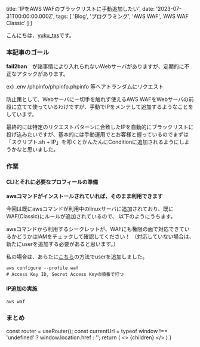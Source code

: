 

  title: 'IPをAWS WAFのブラックリストに手動追加したい',
  date: '2023-07-31T00:00:00.000Z',
  tags: [
    'Blog',
    'プログラミング',
    'AWS WAF',
    'AWS WAF Classic'
  ]
}

<TagLinks tags={meta.tags} />

こんにちは、[yuku_tas](https://twitter.com/yuku_tas)です。

### 本記事のゴール

**fail2ban**　が諸事情により入れられないWebサーバがありますが、定期的に不正なアタックがあります。

ex)
.env
/phpinfo/phpinfo.phpinfo
等へアトランダムにリクエスト

防止策として、Webサーバに一切手を触れず使えるAWS WAFをWebサーバの前段に立てて使っているわけですが、手動でIPをメンテして追加するようなことをしています。

最終的には特定のリクエストパターンに合致したIPを自動的にブラックリストに投げ込みたいですが、基本的には手動運用でとお客様と握っているのでまずは
「スクリプト.sh + IP」を叩くとかんたんにConditionに追加されるようにしようかなと思いました。

### 作業

#### CLIとそれに必要なプロフィールの準備
**awsコマンドがインストールされていれば、そのまま利用できます**

今回は既にawsコマンドが利用中のlinuxサーバに追加されており、既にWAF(Classic)にルールが追加されているので、
以下のようにうちます。

awsコマンドから利用するシークレットが、WAFにも権限の面で対応できているかどうかはIAMをチェックして確認してください！
（対応していない場合は、新たにuserを追加する必要があると思います。）

私の場合は、あらたに[こちら](https://qiita.com/noid11/items/bdc2dc15213da43a10a7)の方法でuserを追加しました。
```
aws configure --profile waf
# Access Key ID, Secret Access Keyの順番で打つ
```

#### IP追加の実施


```
aws waf 
```

### まとめ


  const router = useRouter();
  const currentUrl = typeof window !== 'undefined' ? window.location.href : '';
  return (
    <Layout meta={meta}>
      <>
        {children}
        <ShareButton url={currentUrl} title={meta.title} />
      </>
    </Layout>
  )
}


